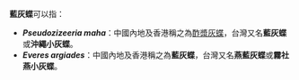 '''藍灰蝶'''可以指：
*'''''Pseudozizeeria maha'''''：中國內地及香港稱之為[[酢漿灰蝶|酢漿灰蝶]]，台灣又名'''藍灰蝶'''或'''沖繩小灰蝶'''。
*'''''Everes argiades'''''：中國內地及香港稱之為'''藍灰蝶'''，台灣又名'''燕藍灰蝶'''或'''霧社燕小灰蝶'''。

{{disambig|Cat=三字消歧义}}
